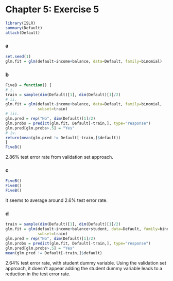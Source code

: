 Chapter 5: Exercise 5
========================================================

```r
library(ISLR)
summary(Default)
attach(Default)
```

### a
```r
set.seed(1)
glm.fit = glm(default~income+balance, data=Default, family=binomial)
```

### b
```r
FiveB = function() {
# i.
train = sample(dim(Default)[1], dim(Default)[1]/2)
# ii.
glm.fit = glm(default~income+balance, data=Default, family=binomial,
              subset=train)
# iii.
glm.pred = rep("No", dim(Default)[1]/2)
glm.probs = predict(glm.fit, Default[-train,], type="response")
glm.pred[glm.probs>.5] = "Yes"
# iv.
return(mean(glm.pred != Default[-train,]$default))
}
FiveB()
```
2.86% test error rate from validation set approach.

### c
```r
FiveB()
FiveB()
FiveB()
```
It seems to average around 2.6% test error rate.

### d
```r
train = sample(dim(Default)[1], dim(Default)[1]/2)
glm.fit = glm(default~income+balance+student, data=Default, family=binomial,
              subset=train)
glm.pred = rep("No", dim(Default)[1]/2)
glm.probs = predict(glm.fit, Default[-train,], type="response")
glm.pred[glm.probs>.5] = "Yes"
mean(glm.pred != Default[-train,]$default)
```
2.64% test error rate, with student dummy variable. Using the validation set
approach, it doesn't appear adding the student dummy variable leads to a
reduction in the test error rate.

